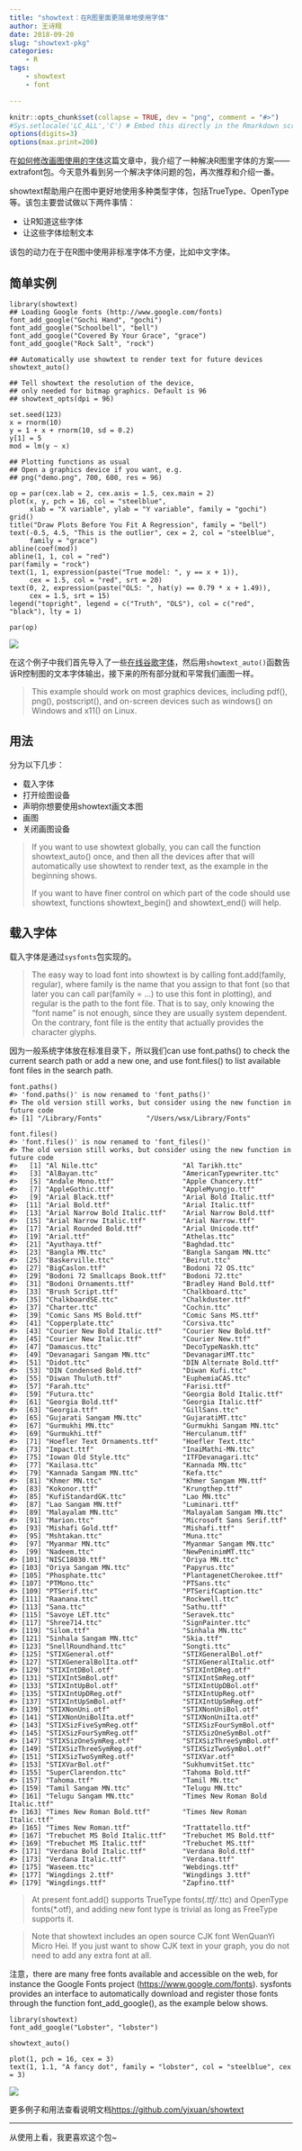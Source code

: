 ```yaml
---
title: "showtext：在R图里面更简单地使用字体"
author: 王诗翔
date: 2018-09-20
slug: "showtext-pkg"
categories: 
    - R
tags:
    - showtext
    - font

---
```



```r
knitr::opts_chunk$set(collapse = TRUE, dev = "png", comment = "#>")
#Sys.setlocale('LC_ALL','C') # Embed this directly in the Rmarkdown script that contains the Chinese character comment
options(digits=3)
options(max.print=200)
```

在[如何修改画图使用的字体](https://www.jianshu.com/p/466ddc677a94)这篇文章中，我介绍了一种解决R图里字体的方案——extrafont包。今天意外看到另一个解决字体问题的包，再次推荐和介绍一番。

showtext帮助用户在图中更好地使用多种类型字体，包括TrueType、OpenType等。该包主要尝试做以下两件事情：

- 让R知道这些字体
- 让这些字体绘制文本

该包的动力在于在R图中使用非标准字体不方便，比如中文字体。

## 简单实例

```
library(showtext)
## Loading Google fonts (http://www.google.com/fonts)
font_add_google("Gochi Hand", "gochi")
font_add_google("Schoolbell", "bell")
font_add_google("Covered By Your Grace", "grace")
font_add_google("Rock Salt", "rock")

## Automatically use showtext to render text for future devices
showtext_auto()

## Tell showtext the resolution of the device,
## only needed for bitmap graphics. Default is 96
## showtext_opts(dpi = 96)

set.seed(123)
x = rnorm(10)
y = 1 + x + rnorm(10, sd = 0.2)
y[1] = 5
mod = lm(y ~ x)

## Plotting functions as usual
## Open a graphics device if you want, e.g.
## png("demo.png", 700, 600, res = 96)

op = par(cex.lab = 2, cex.axis = 1.5, cex.main = 2)
plot(x, y, pch = 16, col = "steelblue",
     xlab = "X variable", ylab = "Y variable", family = "gochi")
grid()
title("Draw Plots Before You Fit A Regression", family = "bell")
text(-0.5, 4.5, "This is the outlier", cex = 2, col = "steelblue",
     family = "grace")
abline(coef(mod))
abline(1, 1, col = "red")
par(family = "rock")
text(1, 1, expression(paste("True model: ", y == x + 1)),
     cex = 1.5, col = "red", srt = 20)
text(0, 2, expression(paste("OLS: ", hat(y) == 0.79 * x + 1.49)),
     cex = 1.5, srt = 15)
legend("topright", legend = c("Truth", "OLS"), col = c("red", "black"), lty = 1)

par(op)
```

![](https://camo.githubusercontent.com/6e5955e7bd2e351c4ef073fe19b9e55a91b32a81/687474703a2f2f692e696d6775722e636f6d2f37646d636368492e706e67)

在这个例子中我们首先导入了一些[在线谷歌字体](http://www.google.com/fonts)，然后用`showtext_auto()`函数告诉R控制图的文本字体输出，接下来的所有部分就和平常我们画图一样。

> This example should work on most graphics devices, including pdf(), png(), postscript(), and on-screen devices such as windows() on Windows and x11() on Linux.

## 用法

分为以下几步：

- 载入字体
- 打开绘图设备
- 声明你想要使用showtext画文本图
- 画图
- 关闭画图设备

> If you want to use showtext globally, you can call the function showtext_auto() once, and then all the devices after that will automatically use showtext to render text, as the example in the beginning shows.
>
> If you want to have finer control on which part of the code should use showtext, functions showtext_begin() and showtext_end() will help.

## 载入字体

载入字体是通过`sysfonts`包实现的。

> The easy way to load font into showtext is by calling font.add(family, regular), where family is the name that you assign to that font (so that later you can call par(family = …) to use this font in plotting), and regular is the path to the font file. That is to say, only knowing the “font name” is not enough, since they are usually system dependent. On the contrary, font file is the entity that actually provides the character glyphs.

因为一般系统字体放在标准目录下，所以我们can use font.paths() to check the current search path or add a new one, and use font.files() to list available font files in the search path.

```
font.paths()
#> 'fond.paths()' is now renamed to 'font_paths()'
#> The old version still works, but consider using the new function in future code
#> [1] "/Library/Fonts"           "/Users/wsx/Library/Fonts"

font.files()
#> 'font.files()' is now renamed to 'font_files()'
#> The old version still works, but consider using the new function in future code
#>   [1] "Al Nile.ttc"                     "Al Tarikh.ttc"                  
#>   [3] "AlBayan.ttc"                     "AmericanTypewriter.ttc"         
#>   [5] "Andale Mono.ttf"                 "Apple Chancery.ttf"             
#>   [7] "AppleGothic.ttf"                 "AppleMyungjo.ttf"               
#>   [9] "Arial Black.ttf"                 "Arial Bold Italic.ttf"          
#>  [11] "Arial Bold.ttf"                  "Arial Italic.ttf"               
#>  [13] "Arial Narrow Bold Italic.ttf"    "Arial Narrow Bold.ttf"          
#>  [15] "Arial Narrow Italic.ttf"         "Arial Narrow.ttf"               
#>  [17] "Arial Rounded Bold.ttf"          "Arial Unicode.ttf"              
#>  [19] "Arial.ttf"                       "Athelas.ttc"                    
#>  [21] "Ayuthaya.ttf"                    "Baghdad.ttc"                    
#>  [23] "Bangla MN.ttc"                   "Bangla Sangam MN.ttc"           
#>  [25] "Baskerville.ttc"                 "Beirut.ttc"                     
#>  [27] "BigCaslon.ttf"                   "Bodoni 72 OS.ttc"               
#>  [29] "Bodoni 72 Smallcaps Book.ttf"    "Bodoni 72.ttc"                  
#>  [31] "Bodoni Ornaments.ttf"            "Bradley Hand Bold.ttf"          
#>  [33] "Brush Script.ttf"                "Chalkboard.ttc"                 
#>  [35] "ChalkboardSE.ttc"                "Chalkduster.ttf"                
#>  [37] "Charter.ttc"                     "Cochin.ttc"                     
#>  [39] "Comic Sans MS Bold.ttf"          "Comic Sans MS.ttf"              
#>  [41] "Copperplate.ttc"                 "Corsiva.ttc"                    
#>  [43] "Courier New Bold Italic.ttf"     "Courier New Bold.ttf"           
#>  [45] "Courier New Italic.ttf"          "Courier New.ttf"                
#>  [47] "Damascus.ttc"                    "DecoTypeNaskh.ttc"              
#>  [49] "Devanagari Sangam MN.ttc"        "DevanagariMT.ttc"               
#>  [51] "Didot.ttc"                       "DIN Alternate Bold.ttf"         
#>  [53] "DIN Condensed Bold.ttf"          "Diwan Kufi.ttc"                 
#>  [55] "Diwan Thuluth.ttf"               "EuphemiaCAS.ttc"                
#>  [57] "Farah.ttc"                       "Farisi.ttf"                     
#>  [59] "Futura.ttc"                      "Georgia Bold Italic.ttf"        
#>  [61] "Georgia Bold.ttf"                "Georgia Italic.ttf"             
#>  [63] "Georgia.ttf"                     "GillSans.ttc"                   
#>  [65] "Gujarati Sangam MN.ttc"          "GujaratiMT.ttc"                 
#>  [67] "Gurmukhi MN.ttc"                 "Gurmukhi Sangam MN.ttc"         
#>  [69] "Gurmukhi.ttf"                    "Herculanum.ttf"                 
#>  [71] "Hoefler Text Ornaments.ttf"      "Hoefler Text.ttc"               
#>  [73] "Impact.ttf"                      "InaiMathi-MN.ttc"               
#>  [75] "Iowan Old Style.ttc"             "ITFDevanagari.ttc"              
#>  [77] "Kailasa.ttc"                     "Kannada MN.ttc"                 
#>  [79] "Kannada Sangam MN.ttc"           "Kefa.ttc"                       
#>  [81] "Khmer MN.ttc"                    "Khmer Sangam MN.ttf"            
#>  [83] "Kokonor.ttf"                     "Krungthep.ttf"                  
#>  [85] "KufiStandardGK.ttc"              "Lao MN.ttc"                     
#>  [87] "Lao Sangam MN.ttf"               "Luminari.ttf"                   
#>  [89] "Malayalam MN.ttc"                "Malayalam Sangam MN.ttc"        
#>  [91] "Marion.ttc"                      "Microsoft Sans Serif.ttf"       
#>  [93] "Mishafi Gold.ttf"                "Mishafi.ttf"                    
#>  [95] "Mshtakan.ttc"                    "Muna.ttc"                       
#>  [97] "Myanmar MN.ttc"                  "Myanmar Sangam MN.ttc"          
#>  [99] "Nadeem.ttc"                      "NewPeninimMT.ttc"               
#> [101] "NISC18030.ttf"                   "Oriya MN.ttc"                   
#> [103] "Oriya Sangam MN.ttc"             "Papyrus.ttc"                    
#> [105] "Phosphate.ttc"                   "PlantagenetCherokee.ttf"        
#> [107] "PTMono.ttc"                      "PTSans.ttc"                     
#> [109] "PTSerif.ttc"                     "PTSerifCaption.ttc"             
#> [111] "Raanana.ttc"                     "Rockwell.ttc"                   
#> [113] "Sana.ttc"                        "Sathu.ttf"                      
#> [115] "Savoye LET.ttc"                  "Seravek.ttc"                    
#> [117] "Shree714.ttc"                    "SignPainter.ttc"                
#> [119] "Silom.ttf"                       "Sinhala MN.ttc"                 
#> [121] "Sinhala Sangam MN.ttc"           "Skia.ttf"                       
#> [123] "SnellRoundhand.ttc"              "Songti.ttc"                     
#> [125] "STIXGeneral.otf"                 "STIXGeneralBol.otf"             
#> [127] "STIXGeneralBolIta.otf"           "STIXGeneralItalic.otf"          
#> [129] "STIXIntDBol.otf"                 "STIXIntDReg.otf"                
#> [131] "STIXIntSmBol.otf"                "STIXIntSmReg.otf"               
#> [133] "STIXIntUpBol.otf"                "STIXIntUpDBol.otf"              
#> [135] "STIXIntUpDReg.otf"               "STIXIntUpReg.otf"               
#> [137] "STIXIntUpSmBol.otf"              "STIXIntUpSmReg.otf"             
#> [139] "STIXNonUni.otf"                  "STIXNonUniBol.otf"              
#> [141] "STIXNonUniBolIta.otf"            "STIXNonUniIta.otf"              
#> [143] "STIXSizFiveSymReg.otf"           "STIXSizFourSymBol.otf"          
#> [145] "STIXSizFourSymReg.otf"           "STIXSizOneSymBol.otf"           
#> [147] "STIXSizOneSymReg.otf"            "STIXSizThreeSymBol.otf"         
#> [149] "STIXSizThreeSymReg.otf"          "STIXSizTwoSymBol.otf"           
#> [151] "STIXSizTwoSymReg.otf"            "STIXVar.otf"                    
#> [153] "STIXVarBol.otf"                  "SukhumvitSet.ttc"               
#> [155] "SuperClarendon.ttc"              "Tahoma Bold.ttf"                
#> [157] "Tahoma.ttf"                      "Tamil MN.ttc"                   
#> [159] "Tamil Sangam MN.ttc"             "Telugu MN.ttc"                  
#> [161] "Telugu Sangam MN.ttc"            "Times New Roman Bold Italic.ttf"
#> [163] "Times New Roman Bold.ttf"        "Times New Roman Italic.ttf"     
#> [165] "Times New Roman.ttf"             "Trattatello.ttf"                
#> [167] "Trebuchet MS Bold Italic.ttf"    "Trebuchet MS Bold.ttf"          
#> [169] "Trebuchet MS Italic.ttf"         "Trebuchet MS.ttf"               
#> [171] "Verdana Bold Italic.ttf"         "Verdana Bold.ttf"               
#> [173] "Verdana Italic.ttf"              "Verdana.ttf"                    
#> [175] "Waseem.ttc"                      "Webdings.ttf"                   
#> [177] "Wingdings 2.ttf"                 "Wingdings 3.ttf"                
#> [179] "Wingdings.ttf"                   "Zapfino.ttf"
```

> At present font.add() supports TrueType fonts(*.ttf/*.ttc) and OpenType fonts(*.otf), and adding new font type is trivial as long as FreeType supports it.

> Note that showtext includes an open source CJK font WenQuanYi Micro Hei. If you just want to show CJK text in your graph, you do not need to add any extra font at all.

注意，there are many free fonts available and accessible on the web, for instance the Google Fonts project (<https://www.google.com/fonts>). sysfonts provides an interface to automatically download and register those fonts through the function font_add_google(), as the example below shows.

```
library(showtext)
font_add_google("Lobster", "lobster")

showtext_auto()

plot(1, pch = 16, cex = 3)
text(1, 1.1, "A fancy dot", family = "lobster", col = "steelblue", cex = 3)
```

![](https://camo.githubusercontent.com/1e6395c1c823f231e12c517d4d8bb32b15735193/687474703a2f2f692e696d6775722e636f6d2f704f38374c46792e706e67)

更多例子和用法查看说明文档<https://github.com/yixuan/showtext>

------

从使用上看，我更喜欢这个包~